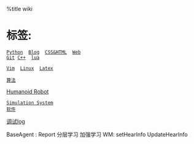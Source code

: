 %title wiki 
= 标签: =
 [[./python/python|Python]]  [[./blog/blog|Blog]]  [[./html/css|CSS&HTML]]  [[./web|Web]] 
 [[./git/git|Git]] [[./cpp/cpp|C++]]  [[lua]] 
 

 [[./vim/vim|Vim]]  [[./linux/linux|Linux]]  [[./latex|Latex]] 


 [[./algorithm|算法]] 
[[./robot/robot| Humanoid Robot]] 
 [[./sim/sim|Simulation System]] 
 [[软件]] 


[[调试log]]

BaseAgent : Report
分层学习
加强学习
WM:
setHearInfo
UpdateHearInfo


